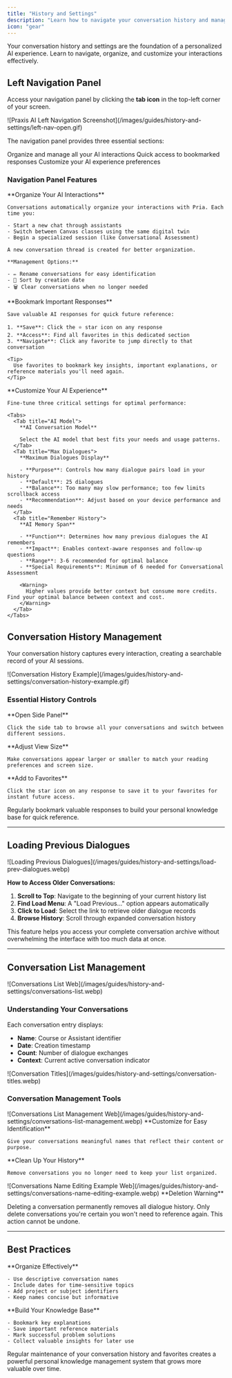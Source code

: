 ```yaml
---
title: "History and Settings"
description: "Learn how to navigate your conversation history and manage your interactions with Praxis AI."
icon: "gear"
---
```


<Info>
  Your conversation history and settings are the foundation of a personalized AI experience. Learn to navigate, organize, and customize your interactions effectively.
</Info>

## Left Navigation Panel

Access your navigation panel by clicking the **tab icon** in the top-left corner of your screen.

<Frame caption="Opening the left navigation panel reveals your conversation management tools">
  ![Praxis AI Left Navigation Screenshot](/images/guides/history-and-settings/left-nav-open.gif)
</Frame>

The navigation panel provides three essential sections:

<CardGroup cols={3}>
  <Card title="Conversations" icon="comments">
    Organize and manage all your AI interactions
  </Card>
  <Card title="Favorites" icon="star">
    Quick access to bookmarked responses
  </Card>
  <Card title="Settings" icon="gear">
    Customize your AI experience preferences
  </Card>
</CardGroup>

### Navigation Panel Features

<AccordionGroup>
  <Accordion title="Conversations" icon="comments">
    **Organize Your AI Interactions**

    Conversations automatically organize your interactions with Pria. Each time you:

    - Start a new chat through assistants
    - Switch between Canvas classes using the same digital twin
    - Begin a specialized session (like Conversational Assessment)

    A new conversation thread is created for better organization.

    **Management Options:**

    - ✏️ Rename conversations for easy identification
    - 📅 Sort by creation date
    - 🗑️ Clear conversations when no longer needed
  </Accordion>
  <Accordion title="Favorites" icon="star">
    **Bookmark Important Responses**

    Save valuable AI responses for quick future reference:

    1. **Save**: Click the ⭐ star icon on any response
    2. **Access**: Find all favorites in this dedicated section
    3. **Navigate**: Click any favorite to jump directly to that conversation

    <Tip>
      Use favorites to bookmark key insights, important explanations, or reference materials you'll need again.
    </Tip>
  </Accordion>
  <Accordion title="Settings" icon="gear">
    **Customize Your AI Experience**

    Fine-tune three critical settings for optimal performance:

    <Tabs>
      <Tab title="AI Model">
        **AI Conversation Model**

        Select the AI model that best fits your needs and usage patterns.
      </Tab>
      <Tab title="Max Dialogues">
        **Maximum Dialogues Display**

        - **Purpose**: Controls how many dialogue pairs load in your history
        - **Default**: 25 dialogues
        - **Balance**: Too many may slow performance; too few limits scrollback access
        - **Recommendation**: Adjust based on your device performance and needs
      </Tab>
      <Tab title="Remember History">
        **AI Memory Span**

        - **Function**: Determines how many previous dialogues the AI remembers
        - **Impact**: Enables context-aware responses and follow-up questions
        - **Range**: 3-6 recommended for optimal balance
        - **Special Requirements**: Minimum of 6 needed for Conversational Assessment

        <Warning>
          Higher values provide better context but consume more credits. Find your optimal balance between context and cost.
        </Warning>
      </Tab>
    </Tabs>
  </Accordion>
</AccordionGroup>

## Conversation History Management

Your conversation history captures every interaction, creating a searchable record of your AI sessions.

<Frame caption="Navigate and manage your conversation history with intuitive controls">
  ![Conversation History Example](/images/guides/history-and-settings/conversation-history-example.gif)
</Frame>

### Essential History Controls

<Steps>
  <Step title="Navigate" icon="compass">
    **Open Side Panel**

    Click the side tab to browse all your conversations and switch between different sessions.
  </Step>
  <Step title="Resize Display" icon="expand">
    **Adjust View Size**

    Make conversations appear larger or smaller to match your reading preferences and screen size.
  </Step>
  <Step title="Bookmark Responses" icon="star">
    **Add to Favorites**

    Click the star icon on any response to save it to your favorites for instant future access.
  </Step>
</Steps>

<Tip>
  Regularly bookmark valuable responses to build your personal knowledge base for quick reference.
</Tip>

---

## Loading Previous Dialogues

<Frame caption="Access older conversations by loading previous dialogue history">
  ![Loading Previous Dialogues](/images/guides/history-and-settings/load-prev-dialogues.webp)
</Frame>

**How to Access Older Conversations:**

1. **Scroll to Top**: Navigate to the beginning of your current history list
2. **Find Load Menu**: A "Load Previous..." option appears automatically
3. **Click to Load**: Select the link to retrieve older dialogue records
4. **Browse History**: Scroll through expanded conversation history

<Info>
  This feature helps you access your complete conversation archive without overwhelming the interface with too much data at once.
</Info>

---

## Conversation List Management

<Frame caption="Your conversations list showing different AI interactions and management options">
  ![Conversations List Web](/images/guides/history-and-settings/conversations-list.webp)
</Frame>

### Understanding Your Conversations

Each conversation entry displays:

- **Name**: Course or Assistant identifier
- **Date**: Creation timestamp
- **Count**: Number of dialogue exchanges
- **Context**: Current active conversation indicator

<Frame caption="Identify your current conversation context at the top of the dialogue">
  ![Conversation Titles](/images/guides/history-and-settings/conversation-titles.webp)
</Frame>

### Conversation Management Tools

<Frame caption="Rename, organize, or delete conversations as needed">
  ![Conversations List Management Web](/images/guides/history-and-settings/conversations-list-management.webp)
</Frame>

<CardGroup cols={2}>
  <Card title="Rename Conversations" icon="pen">
    **Customize for Easy Identification**

    Give your conversations meaningful names that reflect their content or purpose.
  </Card>
  <Card title="Delete Conversations" icon="trash">
    **Clean Up Your History**

    Remove conversations you no longer need to keep your list organized.
  </Card>
</CardGroup>

<Frame caption="Edit conversation names for better organization">
  ![Conversations Name Editing Example Web](/images/guides/history-and-settings/conversations-name-editing-example.webp)
</Frame>

<Danger>
  **Deletion Warning**

  Deleting a conversation permanently removes all dialogue history. Only delete conversations you're certain you won't need to reference again. This action cannot be undone.
</Danger>

---

## Best Practices

<CardGroup cols={2}>
  <Card title="Naming Strategy" icon="tag">
    **Organize Effectively**

    - Use descriptive conversation names
    - Include dates for time-sensitive topics
    - Add project or subject identifiers
    - Keep names concise but informative
  </Card>
  <Card title="Favorites Strategy" icon="star">
    **Build Your Knowledge Base**

    - Bookmark key explanations
    - Save important reference materials
    - Mark successful problem solutions
    - Collect valuable insights for later use
  </Card>
</CardGroup>

<Tip>
  Regular maintenance of your conversation history and favorites creates a powerful personal knowledge management system that grows more valuable over time.
</Tip>